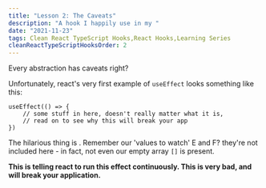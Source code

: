 ```yaml
---
title: "Lesson 2: The Caveats"
description: "A hook I happily use in my "
date: "2021-11-23"
tags: Clean React TypeScript Hooks,React Hooks,Learning Series
cleanReactTypeScriptHooksOrder: 2
---
```


Every abstraction has caveats right?

Unfortunately, react's very first example of `useEffect` looks something like this:


```tsx
useEffect(() => {
    // some stuff in here, doesn't really matter what it is, 
    // read on to see why this will break your app
})
```

The hilarious thing is . Remember our 'values to watch' E and F? they're not included here - in fact, not even our empty array `[]` is present. 

**This is telling react to run this effect continuously. This is very bad, and will break your application.**
